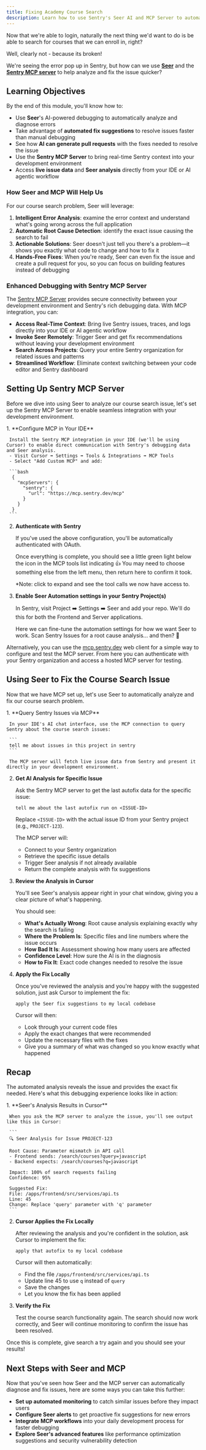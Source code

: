 ```yaml
---
title: Fixing Academy Course Search
description: Learn how to use Sentry's Seer AI and MCP Server to automatically analyze and fix course search issues
---
```



Now that we're able to login, naturally the next thing we'd want to do is be able to search for courses that we can enroll in, right?

Well, clearly not - because its broken!

<ScaledImage
  src="/assets/img/broken-search.webp"
  alt="Broken Course Search"
  size={85}
/>
<ScaledImage src="/assets/img/m2-issues.png" alt="Module 2 Issues" size={100} />

We're seeing the error pop up in Sentry, but how can we use [**Seer**](https://docs.sentry.io/product/ai-in-sentry/seer/) and the [**Sentry MCP server**](https://docs.sentry.io/product/sentry-mcp) to help analyze and fix the issue quicker?

## Learning Objectives

By the end of this module, you'll know how to:

- Use **Seer**'s AI-powered debugging to automatically analyze and diagnose errors
- Take advantage of **automated fix suggestions** to resolve issues faster than manual debugging
- See how **AI can generate pull requests** with the fixes needed to resolve the issue
- Use the **Sentry MCP Server** to bring real-time Sentry context into your development environment
- Access **live issue data** and **Seer analysis** directly from your IDE or AI agentic workflow

### How Seer and MCP Will Help Us

For our course search problem, Seer will leverage:

1. **Intelligent Error Analysis**: examine the error context and understand what's going wrong across the full application
2. **Automatic Root Cause Detection**: identify the exact issue causing the search to fail
3. **Actionable Solutions**: Seer doesn't just tell you there's a problem—it shows you exactly what code to change and how to fix it
4. **Hands-Free Fixes**: When you're ready, Seer can even fix the issue and create a pull request for you, so you can focus on building features instead of debugging

### Enhanced Debugging with Sentry MCP Server

The [Sentry MCP Server](https://docs.sentry.io/product/sentry-mcp/) provides secure connectivity between your development environment and Sentry's rich debugging data. With MCP integration, you can:

- **Access Real-Time Context**: Bring live Sentry issues, traces, and logs directly into your IDE or AI agentic workflow
- **Invoke Seer Remotely**: Trigger Seer and get fix recommendations without leaving your development environment
- **Search Across Projects**: Query your entire Sentry organization for related issues and patterns
- **Streamlined Workflow**: Eliminate context switching between your code editor and Sentry dashboard

## Setting Up Sentry MCP Server

Before we dive into using Seer to analyze our course search issue, let's set up the Sentry MCP Server to enable seamless integration with your development environment.

<Steps>
  1. **Configure MCP in Your IDE**

     Install the Sentry MCP integration in your IDE (we'll be using Cursor) to enable direct communication with Sentry's debugging data and Seer analysis.
     - Visit Cursor ➡️ Settings ➡️ Tools & Integrations ➡️ MCP Tools
     - Select "Add Custom MCP" and add:

     ```bash
      {
        "mcpServers": {
          "sentry": {
            "url": "https://mcp.sentry.dev/mcp"
          }
        }
      }
     ```

2. **Authenticate with Sentry**

   If you've used the above configuration, you'll be automatically authenticated with OAuth.

   Once everything is complete, you should see a little green light below the icon in the MCP tools list indicating 👍 You may need to choose something else from the left menu, then return here to confirm it took.

   \*Note: click to expand and see the tool calls we now have access to.

   <ScaledImage
     src="/assets/img/cursor_mcp.png"
     alt="Sentry MCP Setup"
     size={100}
   />

3. **Enable Seer Automation settings in your Sentry Project(s)**

   In Sentry, visit Project ➡️ Settings ➡️ Seer and add your repo. We'll do this for both the Frontend and Server applications.

   Here we can fine-tune the automation settings for how we want Seer to work. Scan Sentry Issues for a root cause analysis... and then? 🤖

   <ScaledImage
     src="/assets/img/seer-project-settings.png"
     alt="Seer Settings"
     size={100}
   />

</Steps>

Alternatively, you can use the [mcp.sentry.dev](https://mcp.sentry.dev/) web client for a simple way to configure and test the MCP server. From here you can authenticate with your Sentry organization and access a hosted MCP server for testing.

<ScaledImage src="/assets/img/sentry-mcp-web.png" alt="Seer" size={100} />

## Using Seer to Fix the Course Search Issue

Now that we have MCP set up, let's use Seer to automatically analyze and fix our course search problem.

<Steps>
  1. **Query Sentry Issues via MCP**

     In your IDE's AI chat interface, use the MCP connection to query Sentry about the course search issues:

     ```
     tell me about issues in this project in sentry
     ```

     The MCP server will fetch live issue data from Sentry and present it directly in your development environment.

2. **Get AI Analysis for Specific Issue**

   Ask the Sentry MCP server to get the last autofix data for the specific issue:

   ```
   tell me about the last autofix run on <ISSUE-ID>
   ```

   Replace `<ISSUE-ID>` with the actual issue ID from your Sentry project (e.g., `PROJECT-123`).

   The MCP server will:
   - Connect to your Sentry organization
   - Retrieve the specific issue details
   - Trigger Seer analysis if not already available
   - Return the complete analysis with fix suggestions

3. **Review the Analysis in Cursor**

   You'll see Seer's analysis appear right in your chat window, giving you a clear picture of what's happening.

   You should see:
   - **What's Actually Wrong**: Root cause analysis explaining exactly why the search is failing
   - **Where the Problem Is**: Specific files and line numbers where the issue occurs
   - **How Bad It Is**: Assessment showing how many users are affected
   - **Confidence Level**: How sure the AI is in the diagnosis
   - **How to Fix It**: Exact code changes needed to resolve the issue

4. **Apply the Fix Locally**

   Once you've reviewed the analysis and you're happy with the suggested solution, just ask Cursor to implement the fix:

   ```
   apply the Seer fix suggestions to my local codebase
   ```

   Cursor will then:
   - Look through your current code files
   - Apply the exact changes that were recommended
   - Update the necessary files with the fixes
   - Give you a summary of what was changed so you know exactly what happened

</Steps>

## Recap

The automated analysis reveals the issue and provides the exact fix needed. Here's what this debugging experience looks like in action:

<Steps>
  1. **Seer's Analysis Results in Cursor**

     When you ask the MCP server to analyze the issue, you'll see output like this in Cursor:

     ```
     🔍 Seer Analysis for Issue PROJECT-123

     Root Cause: Parameter mismatch in API call
     - Frontend sends: /search/courses?query=javascript
     - Backend expects: /search/courses?q=javascript

     Impact: 100% of search requests failing
     Confidence: 95%

     Suggested Fix:
     File: /apps/frontend/src/services/api.ts
     Line: 45
     Change: Replace 'query' parameter with 'q' parameter
     ```

2. **Cursor Applies the Fix Locally**

   After reviewing the analysis and you're confident in the solution, ask Cursor to implement the fix:

   ```
   apply that autofix to my local codebase
   ```

   Cursor will then automatically:
   - Find the file `/apps/frontend/src/services/api.ts`
   - Update line 45 to use `q` instead of `query`
   - Save the changes
   - Let you know the fix has been applied

3. **Verify the Fix**

   Test the course search functionality again. The search should now work correctly, and Seer will continue monitoring to confirm the issue has been resolved.

</Steps>

Once this is complete, give search a try again and you should see your results!

<ScaledImage
  src="/assets/img/m2-search-success.png"
  alt="Search Fixed"
  size={100}
/>

## Next Steps with Seer and MCP

Now that you've seen how Seer and the MCP server can automatically diagnose and fix issues, here are some ways you can take this further:

- **Set up automated monitoring** to catch similar issues before they impact users
- **Configure Seer alerts** to get proactive fix suggestions for new errors
- **Integrate MCP workflows** into your daily development process for faster debugging
- **Explore Seer's advanced features** like performance optimization suggestions and security vulnerability detection
